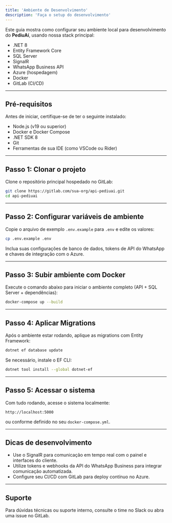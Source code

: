 ```yaml
---
title: 'Ambiente de Desenvolvimento'
description: 'Faça o setup do desenvolvimento'
---
```


Este guia mostra como configurar seu ambiente local para desenvolvimento do **PediuAí**, usando nossa stack principal:

- .NET 8  
- Entity Framework Core  
- SQL Server  
- SignalR  
- WhatsApp Business API  
- Azure (hospedagem)  
- Docker  
- GitLab (CI/CD)

---

## Pré-requisitos

Antes de iniciar, certifique-se de ter o seguinte instalado:

- Node.js (v19 ou superior)
- Docker e Docker Compose
- .NET SDK 8
- Git
- Ferramentas de sua IDE (como VSCode ou Rider)

---

## Passo 1: Clonar o projeto

Clone o repositório principal hospedado no GitLab:

```bash
git clone https://gitlab.com/sua-org/api-pediuai.git
cd api-pediuai
```

---

## Passo 2: Configurar variáveis de ambiente

Copie o arquivo de exemplo `.env.example` para `.env` e edite os valores:

```bash
cp .env.example .env
```

Inclua suas configurações de banco de dados, tokens de API do WhatsApp e chaves de integração com o Azure.

---

## Passo 3: Subir ambiente com Docker

Execute o comando abaixo para iniciar o ambiente completo (API + SQL Server + dependências):

```bash
docker-compose up --build
```

---

## Passo 4: Aplicar Migrations

Após o ambiente estar rodando, aplique as migrations com Entity Framework:

```bash
dotnet ef database update
```

Se necessário, instale o EF CLI:

```bash
dotnet tool install --global dotnet-ef
```

---

## Passo 5: Acessar o sistema

Com tudo rodando, acesse o sistema localmente:

```
http://localhost:5000
```

ou conforme definido no seu `docker-compose.yml`.

---

## Dicas de desenvolvimento

- Use o SignalR para comunicação em tempo real com o painel e interfaces do cliente.
- Utilize tokens e webhooks da API do WhatsApp Business para integrar comunicação automatizada.
- Configure seu CI/CD com GitLab para deploy contínuo no Azure.

---

## Suporte

Para dúvidas técnicas ou suporte interno, consulte o time no Slack ou abra uma issue no GitLab.


